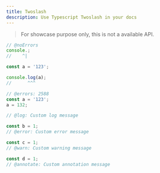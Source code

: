 ```yaml
---
title: Twoslash
description: Use Typescript Twoslash in your docs
---
```


> For showcase purpose only, this is not a available API.

```ts twoslash
// @noErrors
console.;
//    ^|
```

```ts twoslash
const a = '123';

console.log(a);
//      ^^^
```

```ts twoslash
// @errors: 2588
const a = '123';
a = 132;

// @log: Custom log message

const b = 1;
// @error: Custom error message

const c = 1;
// @warn: Custom warning message

const d = 1;
// @annotate: Custom annotation message
```
